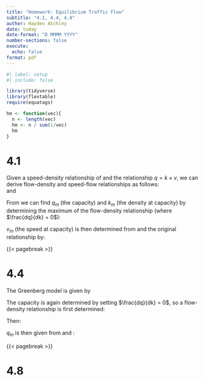 ```yaml
---
title: "Homework: Equilibrium Traffic Flow"
subtitle: "4.1, 4.4, 4.8"
author: Hayden Atchley
date: today
date-format: "D MMMM YYYY"
number-sections: false
execute: 
  echo: false
format: pdf
---
```


```r
#| label: setup
#| include: false

library(tidyverse)
library(flextable)
require(equatags)

hm <- function(vec){
  n <- length(vec)
  hm <- n / sum(1/vec)
  hm
}
```

# 4.1

Given a speed-density relationship of
\begin{align}
v = v_f\left(1-\frac{k}{k_j}\right), \label{vk}
\end{align}
and the relationship $q = k\times v$, we can derive flow-density and speed-flow relationships as follows:
\begin{align}
q &= kv \\
q &= kv_f\left(1-\frac{k}{k_j}\right) \\
q &= kv_f - \frac{k^2v_f}{k_j} \label{qk}
\end{align}  
and
\begin{align}
k = \frac{q}{v},\quad v &= v_f\left(1-\frac{k}{k_j}\right) \\
\implies v &= v_f\left(1-\frac{q/v}{k_j}\right) \\
\implies v^2 &= v_fv - \frac{qv_f}{k_j}. \label{vq}
\end{align}

From \eqref{qk} we can find $q_m$ (the capacity) and $k_m$ (the density at capacity) by determining the maximum of the flow-density relationship (where $\frac{dq}{dk} = 0$):
\begin{align}
q &= kv_f - \frac{k^2v_f}{k_j} \\
\frac{dq}{dk} = 0 &= v_f - 2\frac{k_mv_f}{k_j} \\
0 &= v_f\left(1 - 2\frac{k_m}{k_j}\right) \\
0 &= 1 - 2\frac{k_m}{k_j} \quad \text{if } v_f \neq 0 \\
k_m &= \frac{k_j}{2} \label{km}
\end{align}
\begin{align}
q_m &= k_mv_f \left(1 - \frac{k_m}{k_j}\right) \\
q_m &= \frac{k_jv_f}{2}\left(1 - \frac{k_j/2}{k_j}\right) \\
q_m &= \frac{k_jv_f}{4}. \label{qm}
\end{align}

$v_m$ (the speed at capacity) is then determined from \eqref{qm} and the original relationship \eqref{vk} by:
\begin{align}
v_m &= v_f\left(1 - \frac{k_m}{k_j}\right) \\
v_m &= v_f\left(1 - \frac{k_j/2}{k_j}\right) \\
v_m &= \frac{v_f}{2}.
\end{align}

{{< pagebreak >}}

# 4.4

The Greenberg model is given by
\begin{align}
v = v_m\ln{\frac{k_j}{k}}. \label{greenberg}
\end{align}

The capacity is again determined by setting $\frac{dq}{dk} = 0$, so a flow-density relationship is first determined:
\begin{align}
q = kv = kv_m(\ln k_j - \ln k). \label{gb-qk}
\end{align}

Then:
\begin{align}
\frac{dq}{dk} = 0 &= \frac{d}{dk} kv_m(\ln k_j - \ln k) \\
0 &= k_mv_m\left(-\frac{1}{k_m}\right) + v_m(\ln k_j - \ln k_m) \\
0 &= v_m\left(\ln \frac{k_j}{k_m} - 1\right) \\
1 &= \ln \frac{k_j}{k_m} \quad\text{if } v_m \neq 0 \\
e &= \frac{k_j}{k_m} \\
k_m &= \frac{k_j}{e}. \label{gb-km}
\end{align}

$q_m$ is then given from \eqref{gb-qk} and \eqref{gb-km}:
\begin{align}
q_m = k_mv_m(\ln k_m - \ln k_j) &= k_mv_m\left(\ln \frac{k_m}{k_j}\right) \\
q_m &= \frac{k_jv_m}{e}\left(\ln \frac{k_j}{k_j/e}\right) \\
q_m &= \frac{k_jv_m}{e}
\end{align}

{{< pagebreak >}}

# 4.8

